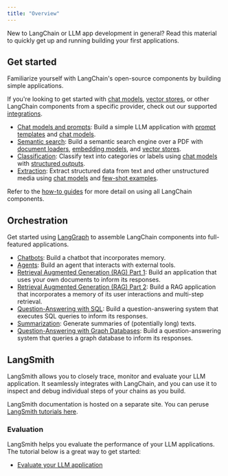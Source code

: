 ```yaml
---
title: "Overview"
---
```


New to LangChain or LLM app development in general? Read this material to quickly get up and running building your first applications.

## Get started

Familiarize yourself with LangChain's open-source components by building simple applications.

If you're looking to get started with [chat models](/oss/integrations/chat), [vector stores](/oss/integrations/vectorstores), or other LangChain components from a specific provider, check out our supported [integrations](/oss/integrations/providers).

* [Chat models and prompts](/oss/tutorials/llm_chain): Build a simple LLM application with [prompt templates](/oss/concepts/prompt_templates) and [chat models](/oss/concepts/chat_models).
* [Semantic search](/oss/tutorials/retrievers): Build a semantic search engine over a PDF with [document loaders](/oss/concepts/document_loaders), [embedding models](/oss/concepts/embedding_models), and [vector stores](/oss/concepts/vectorstores).
* [Classification](/oss/tutorials/classification): Classify text into categories or labels using [chat models](/oss/concepts/chat_models) with [structured outputs](/oss/concepts/structured_outputs).
* [Extraction](/oss/tutorials/extraction): Extract structured data from text and other unstructured media using [chat models](/oss/concepts/chat_models) and [few-shot examples](/oss/concepts/few_shot_prompting).

Refer to the [how-to guides](/oss/how_to) for more detail on using all LangChain components.

## Orchestration

Get started using [LangGraph](https://langchain-ai.github.io/langgraph/) to assemble LangChain components into full-featured applications.

* [Chatbots](/oss/tutorials/chatbot): Build a chatbot that incorporates memory.
* [Agents](/oss/tutorials/agents): Build an agent that interacts with external tools.
* [Retrieval Augmented Generation (RAG) Part 1](/oss/tutorials/rag): Build an application that uses your own documents to inform its responses.
* [Retrieval Augmented Generation (RAG) Part 2](/oss/tutorials/qa_chat_history): Build a RAG application that incorporates a memory of its user interactions and multi-step retrieval.
* [Question-Answering with SQL](/oss/tutorials/sql_qa): Build a question-answering system that executes SQL queries to inform its responses.
* [Summarization](/oss/tutorials/summarization): Generate summaries of (potentially long) texts.
* [Question-Answering with Graph Databases](/oss/tutorials/graph): Build a question-answering system that queries a graph database to inform its responses.

## LangSmith

LangSmith allows you to closely trace, monitor and evaluate your LLM application. It seamlessly integrates with LangChain, and you can use it to inspect and debug individual steps of your chains as you build.

LangSmith documentation is hosted on a separate site. You can peruse [LangSmith tutorials here](https://docs.smith.langchain.com/).

### Evaluation

LangSmith helps you evaluate the performance of your LLM applications. The tutorial below is a great way to get started:

* [Evaluate your LLM application](https://docs.smith.langchain.com/tutorials/Developers/evaluation)
